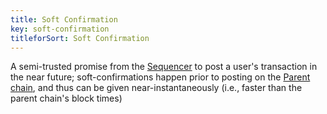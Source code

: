 ```yaml
---
title: Soft Confirmation
key: soft-confirmation
titleforSort: Soft Confirmation
---
```


A semi-trusted promise from the [Sequencer](/intro/glossary#sequencer) to post a user's transaction in the near future; soft-confirmations happen prior to
posting on the [Parent chain](/intro/glossary#parent-chain), and thus can be given near-instantaneously (i.e., faster than the parent chain's block times)
